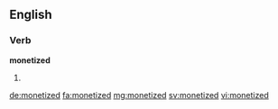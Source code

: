 ==English==

===Verb===
'''monetized'''

# {{en-past of|monetize}}

[[de:monetized]]
[[fa:monetized]]
[[mg:monetized]]
[[sv:monetized]]
[[vi:monetized]]